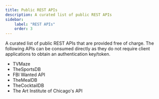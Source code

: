 ```yaml
---
title: Public REST APIs
description: A curated list of public REST APIs
sidebar:
    label: "REST APIs"
    order: 3
---
```



A curated list of public REST APIs that are provided free of charge. The following APIs can be consumed directly as they do not require client applications to obtain an authentication key/token.

- <LinkOut href='https://www.tvmaze.com/api'>TVMaze</LinkOut>
- <LinkOut href='https://www.thesportsdb.com/free_sports_api'>
    TheSportsDB
  </LinkOut>
- <LinkOut href='https://api.fbi.gov/docs'>FBI Wanted API</LinkOut>
- <LinkOut href='https://www.themealdb.com/api.php'>TheMealDB</LinkOut>
- <LinkOut href='https://www.thecocktaildb.com/api.php'>TheCocktailDB</LinkOut>
- <LinkOut href='https://api.artic.edu/docs/'>The Art Institute of Chicago's API </LinkOut>
